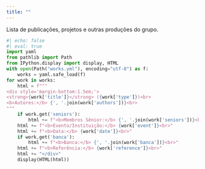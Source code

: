 ```yaml
---
title: ""
---
```


Lista de publicações, projetos e outras produções do grupo.

```python
#| echo: false
#| eval: true
import yaml
from pathlib import Path
from IPython.display import display, HTML
with open(Path("works.yml"), encoding="utf-8") as f:
    works = yaml.safe_load(f)
for work in works:
    html = f"""
<div style='margin-bottom:1.5em;'>
<strong>{work['title']}</strong> ({work['type']})<br>
<b>Autores:</b> {', '.join(work['authors'])}<br>
"""
    if work.get('seniors'):
        html += f"<b>Membros Sênior:</b> {', '.join(work['seniors'])}<br>"
    html += f"<b>Evento/Instituição:</b> {work['event']}<br>"
    html += f"<b>Data:</b> {work['date']}<br>"
    if work.get('banca'):
        html += f"<b>Banca:</b> {', '.join(work['banca'])}<br>"
    html += f"<b>Referência:</b> {work['reference']}<br>"
    html += "</div>"
    display(HTML(html))
```
